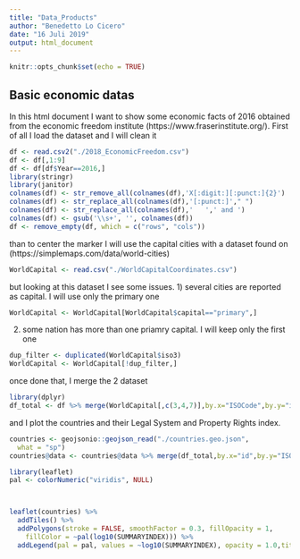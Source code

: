 ---
title: "Data_Products"
author: "Benedetto Lo Cicero"
date: "16 Juli 2019"
output: html_document
---

```{r setup, include=FALSE}
knitr::opts_chunk$set(echo = TRUE)
```

## Basic economic datas

In this html document I want to show some economic facts of 2016 obtained from the economic freedom institute (https://www.fraserinstitute.org/).
First of all I load the dataset and I will clean it

```{r message=FALSE, warning=TRUE}
df <- read.csv2("./2018_EconomicFreedom.csv")
df <- df[,1:9]
df <- df[df$Year==2016,]
library(stringr)
library(janitor)
colnames(df) <- str_remove_all(colnames(df),'X[:digit:][:punct:]{2}')
colnames(df) <- str_replace_all(colnames(df),'[:punct:]'," ")
colnames(df) <- str_replace_all(colnames(df),'   ',' and ')
colnames(df) <- gsub('\\s+', '', colnames(df))
df <- remove_empty(df, which = c("rows", "cols"))
```

than to center the marker I will use the capital cities with a dataset found on (https://simplemaps.com/data/world-cities)

```{r message=FALSE, warning=TRUE}
WorldCapital <- read.csv("./WorldCapitalCoordinates.csv")
```

but looking at this dataset I see some issues.
1) several cities are reported as capital. I will use only the primary one

```{r message=FALSE, warning=TRUE}
WorldCapital <- WorldCapital[WorldCapital$capital=="primary",]
```

2) some nation has more than one priamry capital. I will keep only the first one

```{r message=FALSE, warning=TRUE}
dup_filter <- duplicated(WorldCapital$iso3)
WorldCapital <- WorldCapital[!dup_filter,]
```

once done that, I merge the 2 dataset


```{r message=FALSE, warning=FALSE}
library(dplyr)
df_total <- df %>% merge(WorldCapital[,c(3,4,7)],by.x="ISOCode",by.y="iso3") 
```

and I plot the countries and their Legal System and Property Rights index.

```{r message=FALSE, warning=FALSE}

countries <- geojsonio::geojson_read("./countries.geo.json",
  what = "sp")
countries@data <- countries@data %>% merge(df_total,by.x="id",by.y="ISOCode")

```

```{r message=FALSE, warning=FALSE}
library(leaflet)
pal <- colorNumeric("viridis", NULL)



leaflet(countries) %>%
  addTiles() %>%
  addPolygons(stroke = FALSE, smoothFactor = 0.3, fillOpacity = 1,
    fillColor = ~pal(log10(SUMMARYINDEX))) %>%
  addLegend(pal = pal, values = ~log10(SUMMARYINDEX), opacity = 1.0,title="Summary Index",labFormat = labelFormat(transform = function(x) round(10^x))) %>% addMarkers(lng=df_total$lng,lat=df_total$lat,clusterOptions=markerClusterOptions(),label = ~as.character(Freedomtotradeinternationally))

```

